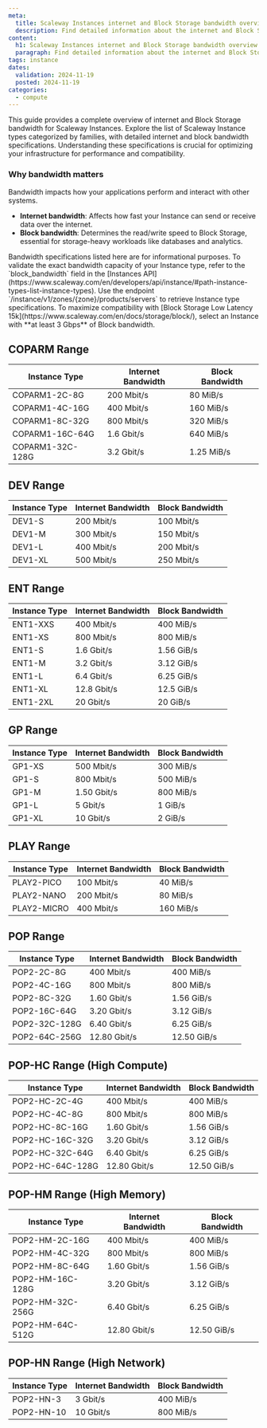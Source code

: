 ```yaml
---
meta:
  title: Scaleway Instances internet and Block Storage bandwidth overview
  description: Find detailed information about the internet and Block Storage bandwidth for each Instance type at Scaleway.
content:
  h1: Scaleway Instances internet and Block Storage bandwidth overview
  paragraph: Find detailed information about the internet and Block Storage bandwidth for each Instance type at Scaleway.
tags: instance
dates:
  validation: 2024-11-19
  posted: 2024-11-19
categories:
  - compute
---
```


This guide provides a complete overview of internet and Block Storage bandwidth for Scaleway Instances.
Explore the list of Scaleway Instance types categorized by families, with detailed internet and block bandwidth specifications.
Understanding these specifications is crucial for optimizing your infrastructure for performance and compatibility.

### Why bandwidth matters

Bandwidth impacts how your applications perform and interact with other systems.
- **Internet bandwidth**: Affects how fast your Instance can send or receive data over the internet.
- **Block bandwidth**: Determines the read/write speed to Block Storage, essential for storage-heavy workloads like databases and analytics.

<Message type="important">
  Bandwidth specifications listed here are for informational purposes. To validate the exact bandwidth capacity of your Instance type, refer to the `block_bandwidth` field in the [Instances API](https://www.scaleway.com/en/developers/api/instance/#path-instance-types-list-instance-types). Use the endpoint `/instance/v1/zones/{zone}/products/servers` to retrieve Instance type specifications.
</Message>

<Message type="tip">
  To maximize compatibility with [Block Storage Low Latency 15k](https://www.scaleway.com/en/docs/storage/block/), select an Instance with **at least 3 Gbps** of Block bandwidth.
</Message>

## COPARM Range

|   Instance Type      |   Internet Bandwidth   |   Block Bandwidth   |
|-----------------------|-------------------------|---------------------|
| COPARM1-2C-8G         | 200  Mbit/s           | 80   MiB/s        |
| COPARM1-4C-16G        | 400  Mbit/s           | 160  MiB/s       |
| COPARM1-8C-32G        | 800  Mbit/s           | 320  MiB/s       |
| COPARM1-16C-64G       | 1.6 Gbit/s            | 640  MiB/s       |
| COPARM1-32C-128G      | 3.2 Gbit/s            | 1.25 MiB/s         |

## DEV Range

|   Instance Type      |   Internet Bandwidth   |   Block Bandwidth   |
|-----------------------|-------------------------|---------------------|
| DEV1-S                | 200  Mbit/s          | 100  Mbit/s       |
| DEV1-M                | 300  Mbit/s          | 150  Mbit/s       |
| DEV1-L                | 400  Mbit/s          | 200  Mbit/s       |
| DEV1-XL               | 500  Mbit/s          | 250  Mbit/s       |

## ENT Range

|   Instance Type      |   Internet Bandwidth   |   Block Bandwidth   |
|-----------------------|-------------------------|---------------------|
| ENT1-XXS              | 400  Mbit/s            | 400  MiB/s         |
| ENT1-XS               | 800  Mbit/s            | 800  MiB/s         |
| ENT1-S                | 1.6 Gbit/s             | 1.56 GiB/s         |
| ENT1-M                | 3.2 Gbit/s             | 3.12 GiB/s         |
| ENT1-L                | 6.4 Gbit/s             | 6.25 GiB/s         |
| ENT1-XL               | 12.8 Gbit/s            | 12.5 GiB/s         |
| ENT1-2XL              | 20  Gbit/s             | 20  GiB/s          |


## GP Range

|   Instance Type      |   Internet Bandwidth   |   Block Bandwidth   |
|-----------------------|-------------------------|---------------------|
| GP1-XS                | 500  Mbit/s          | 300  MiB/s       |
| GP1-S                 | 800  Mbit/s          | 500  MiB/s       |
| GP1-M                 | 1.50 Gbit/s          | 800  MiB/s       |
| GP1-L                 | 5  Gbit/s            | 1  GiB/s         |
| GP1-XL                | 10  Gbit/s           | 2  GiB/s         |

## PLAY Range

|   Instance Type      |   Internet Bandwidth   |   Block Bandwidth   |
|-----------------------|-------------------------|---------------------|
| PLAY2-PICO            | 100  Mbit/s          | 40  MiB/s        |
| PLAY2-NANO            | 200  Mbit/s          | 80  MiB/s        |
| PLAY2-MICRO           | 400  Mbit/s          | 160  MiB/s       |

## POP Range

|   Instance Type      |   Internet Bandwidth   |   Block Bandwidth   |
|-----------------------|-------------------------|---------------------|
| POP2-2C-8G           | 400  Mbit/s            | 400  MiB/s       |
| POP2-4C-16G          | 800  Mbit/s            | 800  MiB/s       |
| POP2-8C-32G          | 1.60 Gbit/s            | 1.56 GiB/s         |
| POP2-16C-64G         | 3.20 Gbit/s            | 3.12 GiB/s         |
| POP2-32C-128G        | 6.40 Gbit/s            | 6.25 GiB/s         |
| POP2-64C-256G        | 12.80 Gbit/s           | 12.50 GiB/s        |

## POP-HC Range (High Compute)

|   Instance Type      |   Internet Bandwidth   |   Block Bandwidth   |
|-----------------------|-------------------------|---------------------|
| POP2-HC-2C-4G        | 400  Mbit/s          | 400  MiB/s       |
| POP2-HC-4C-8G        | 800  Mbit/s          | 800  MiB/s       |
| POP2-HC-8C-16G       | 1.60 Gbit/s            | 1.56 GiB/s         |
| POP2-HC-16C-32G      | 3.20 Gbit/s            | 3.12 GiB/s         |
| POP2-HC-32C-64G      | 6.40 Gbit/s            | 6.25 GiB/s         |
| POP2-HC-64C-128G     | 12.80 Gbit/s           | 12.50 GiB/s        |

## POP-HM Range (High Memory)

|   Instance Type      |   Internet Bandwidth   |   Block Bandwidth   |
|-----------------------|-------------------------|---------------------|
| POP2-HM-2C-16G       | 400  Mbit/s          | 400  MiB/s       |
| POP2-HM-4C-32G       | 800  Mbit/s          | 800  MiB/s       |
| POP2-HM-8C-64G       | 1.60 Gbit/s            | 1.56 GiB/s         |
| POP2-HM-16C-128G     | 3.20 Gbit/s            | 3.12 GiB/s         |
| POP2-HM-32C-256G     | 6.40 Gbit/s            | 6.25 GiB/s         |
| POP2-HM-64C-512G     | 12.80 Gbit/s           | 12.50 GiB/s        |

## POP-HN Range (High Network)

|   Instance Type      |   Internet Bandwidth   |   Block Bandwidth   |
|-----------------------|-------------------------|---------------------|
| POP2-HN-3            | 3  Gbit/s            | 400  MiB/s       |
| POP2-HN-10           | 10  Gbit/s           | 800  MiB/s       |
